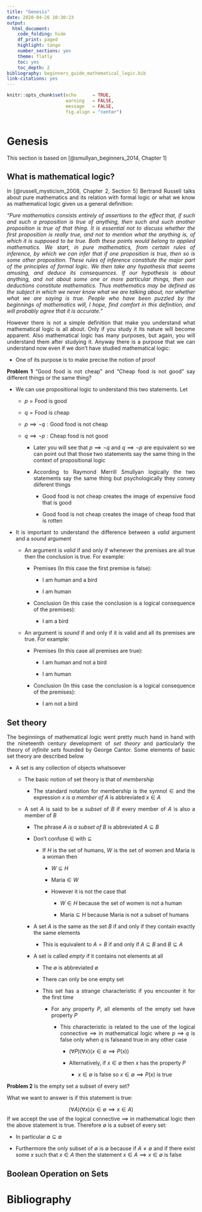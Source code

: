```yaml
---
title: "Genesis"
date: 2020-04-26 10:30:23
output:
  html_document:
    code_folding: hide
    df_print: paged
    highlight: tango
    number_sections: yes
    theme: flatly
    toc: yes
    toc_depth: 2
bibliography: beginners_guide_mathematical_logic.bib
link-citations: yes
---
```


<style>

body {
text-align: justify}

</style>

```r
knitr::opts_chunk$set(echo      = TRUE, 
                      warning   = FALSE, 
                      message   = FALSE,
                      fig.align = "center")
```

```r


```

# Genesis

This section is based on [@smullyan_beginners_2014, Chapter 1]

## What is mathematical logic?

In [@russell_mysticism_2008, Chapter 2, Section 5] Bertrand Russell talks about pure mathematics and its relation with formal logic or what we know as mathematical logic given us a general definition:

_"Pure mathematics consists entirely of assertions to the effect that, if such and such a proposition is true of anything, then such and such another proposition is true of that thing. It is essential not to discuss whether the first proposition is really true, and not to mention what the anything is, of which it is supposed to be true. Both these points would belong to applied mathematics. We start, in pure mathematics, from certain rules of inference, by which we can infer that if one proposition is true, then so is some other proposition. These rules of inference constitute the major part of the principles of formal logic. We then take any hypothesis that seems amusing, and deduce its consequences. If our hypothesis is about anything, and not about some one or more particular things, then our deductions constitute mathematics. Thus mathematics may be defined as the subject in which we never know what we are talking about, nor whether what we are saying is true. People who have been puzzled by the beginnings of mathematics will, I hope, find comfort in this definition, and will probably agree that it is accurate."_

However there is not a simple definition that make you understand what mathematical logic is all about. Only if you study it its nature will become apparent. Also mathematical logic has many purposes, but again, you will understand them after studying it. Anyway there is a purpose that we can understand now even if we don't have studied mathematical logic:

- One of its purpose is to make precise the notion of proof

__Problem 1__ "Good food is not cheap" and "Cheap food is not good" say different things or the same thing?

- We can use propositional logic to understand this two statements. Let

    + $p = \text{Food is good}$
    
    + $q = \text{Food is cheap}$
    
    + $p \implies \neg q: \text{Good food is not cheap}$
    
    + $q \implies \neg p: \text{Cheap food is not good}$
    
        + Later you will see that $p \implies \neg q$ and $q \implies \neg p$ are equivalent so we can point out that those two statements say the same thing in the context of propositional logic
        
        + According to Raymond Merrill Smullyan logically the two statements say the same thing but psychologically they convey diiferent things
        
            + $\text{Good food is not cheap}$ creates the image of expensive food that is good
            
            + $\text{Good food is not cheap}$ creates the image of cheap food that is rotten
            
- It is important to understand the difference between a _valid_ argument and a _sound_ argument

    + An argument is _valid_ if and only if whenever the premises are all true then the conclusion is true. For example:
    
        + Premises (In this case the first premise is false): 
        
            + $\text{I am human and a bird}$ 
            
            + $\text{I am human}$
        
        + Conclusion (In this case the conclusion is a logical consequence of the premises): 
        
            + $\text{I am a bird}$
    
    + An argument is _sound_ if and only if it is valid and all its premises are true. For example:

        + Premises (In this case all premises are true): 
        
            + $\text{I am human and not a bird}$
            
            + $\text{I am human}$
        
        + Conclusion (In this case the conclusion is a logical consequence of the premises):
        
            + $\text{I am not a bird}$
            
## Set theory

The beginnings of mathematical logic went pretty much hand in hand with the nineteenth century development of _set theory_ and particularly the theory of _infinite sets_ founded by George Cantor. Some elements of basic set theory are described below

- A set is any collection of objects whatsoever

    + The basic notion of set theory is that of _membership_
    
        + The standard notation for membership is the symnol $\in$ and the expression _$x$ is a member of $A$_ is abbreviated $x \in A$
        
    + A set $A$ is said to be a _subset_ of $B$ if every member of $A$ is also a member of $B$
    
        + The phrase _$A$ is a subset of $B$_ is abbreviated $A \subseteq B$
        
        + Don't confuse $\in$ with $\subseteq$
        
            + If $H$ is the set of humans, $W$ is the set of women and $\text{Maria}$ is a woman then
            
                + $W \subseteq H$
                
                + $\text{Maria} \in W$
                
                + However it is not the case that
                
                    + $W \in H$ because the set of women is not a human
                    
                    + $\text{Maria} \subseteq H$ because $\text{Maria}$ is not a subset of humans
                    
      + A set $A$ is the same as the set $B$ if and only if they contain exactly the same elements
      
          + This is equivalent to $A = B$ if and only if $A \subseteq B$ and $B \subseteq A$
          
      + A set is called _empty_ if it contains not elements at all
      
          + The $\emptyset$ is abbreviated $\emptyset$
      
          + There can only be one empty set
          
          + This set has a strange characteristic if you encounter it for the first time
          
              + For any property $P$, all elements of the empty set have property $P$
              
                  + This characteristic is related to the use of the logical connective $\implies$ in mathematical logic where $p \implies q$ is false only when $q$ is falseand true in any other case 
                  
                      + $(\forall P)(\forall x)(x \in \emptyset \implies P(x))$
                      
                      + Alternatively, if $x \in \emptyset$ then $x$ has the property $P$ 
                      
                          + $x \in \emptyset$ is false so $x \in \emptyset \implies P(x)$ is true
                          
__Problem 2__ Is the empty set a subset of every set?

What we want to answer is if this statement is true:

$$(\forall A)(\forall x)(x \in \emptyset \implies x \in A)$$
If we accept the use of the logical connective $\implies$ in mathematical logic then the above statement is true. Therefore $\emptyset$ is a subset of every set:

- In particular $\emptyset \subseteq \emptyset$

- Furthermore the only subset of $\emptyset$ is $\emptyset$ because if $A \neq \emptyset$ and if there exist some $x$ such that $x \in A$ then the statement $x \in A \implies x \in \emptyset$ is false 

## Boolean Operation on Sets


        
# Bibliography


